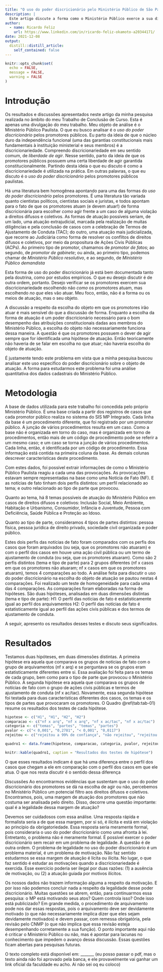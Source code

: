 ```yaml
---
title: "O uso do poder discricionário pelo Ministério Público de São Paulo"
description: |
  Este artigo discute a forma como o Ministério Público exerce a sua discricionariedade, a partir de dados cadastrais da instituição.
author:
  - name: Ricardo Feliz
    url: https://www.linkedin.com/in/ricardo-feliz-okamoto-a20344171/
date: 2021-12-08
output:
  distill::distill_article:
    self_contained: false
---
```


```r
knitr::opts_chunk$set(
  echo = FALSE,
  message = FALSE,
  warning = FALSE
)

```

# Introdução 

Os resultados e discussões apresentados neste artigo da minha pesquisa realizada no âmbito do meu Trabalho de Conclusão de Curso. Esta é apenas uma divulgação do meu trabalho. Meu objeto de análise é o Ministério Público Paulista. O que eu busco analisar é o _uso do poder discricionário_ pelos promotores públicos. Eu parto da ideia de que o núcleo duro da independência funcional (uma das garantias constitucionais mais fundamentais à instituição ministerial e seus membros) é a discricionariedade. Compreendo discricionariedade em seu sentido comum, de _liberdade de agir_. Nesse sentido, parto da ideia de que os promotores públicos possuem uma certa liberdade de agir garantida constitucionalmente. Partindo desta ideia o que eu discuto é como a discricionariedade é utilizada na prática. Em outras palavras, o que eu discuto é o _uso do poder discricionário_ pelos promotores públicos paulistas. 

Há uma literatura bem homogênea apontando para uma das formas do _uso do poder discricionário_ pelos promotores. É uma literatura tão variada quanto cientistas políticos, cientistas sociais e juristas, e todos apontam para o fato de que os promotores atuam (e devem atuar!) de forma discricionária para escolher _como_ agir frente a um caso de alguma violação a direitos difusos e coletivos. As formas de atuação possíveis seriam, de um lado, uma atuação extrajudicial, marcada pela realização de muitas diligências e pela conclusão de casos com a celebração de Termos de Ajustamento de Conduta (TAC); do outro, uma atuação mais judicializada, que recorre ao Judiciária como forma de resolver os conflitos de direitos difusos e coletivos, por meio da propositura de Ações Civis Públicas (ACPs). Ao primeiro tipo de promotor, chamamos de _promotor de fatos_; ao segundo, de _promotor de gabinete_; ou ainda, ao primeiro tipo, podemos chamar de _Ministério Público resolutivo_, e ao segundo, de _Ministério Público demandista_

Esta forma de uso do poder discricionário já está bem documentada tanto pela doutrina, como por estudos empíricos. O que eu desejo discutir é de outra ordem, portanto. Desejo verificar se os promotores exercem sua discricionariedade escolhendo não _como_ os promotores atuam, mas escolhendo _no que_ eles vão atuar. Meu foco, então, não é a forma ou os meios de atuação, mas o seu objeto. 

A discussão a respeito da escolha do objeto em que os promotores irão atuar é mais sensível do que a discussão de forma. Enquanto a escolha da forma de atuação é um poder discricionário necessário para o bom desempenho das atribuições constitucionais dadas aos membros do Ministério Público, a escolha do objeto não necessariamente funciona dessa maneira. A questão é que os promotores possuem o dever de agir sempre que for identificada uma hipótese de atuação. Então teoricamente não haveria de se falar em escolha no que atuar; não haveria escolha do objeto de atuação. 

É justamente tendo este problema em vista que a minha pesquisa buscou analisar este uso específico do poder discricionário sobre o objeto de atuação. A forma para estudarmos este problema foi uma análise quantitativa dos dados cadastrais do Ministério Público. 

# Metodologia

A base de dados utilizada para este trabalho foi concedida pelo próprio Ministério Público. É uma base criada a partir dos registros de casos que cada promotor público realiza no sistema do SIS MP Integrado. Cada linha da base é um procedimento diferente, que foi registrado por um promotor público. A junção de vários procedimentos resulta em um caso. Como a base não é organizada em torno do caso, mas é organizada em torno de procedimentos, então mais de um código de procedimento pode se referir a um mesmo caso; e um caso se torna a junção de vários procedimentos. Cada linha, então, é identificada por um código de procedimento. Essa informação está contida na primeira coluna da base. As demais colunas descrever características deste procedimento.

Com estes dados, foi possível extrair informações de como o Ministério Público Paulista reagiu a cada uma das provocações. As provocações estavam sempre representadas na base como uma Notícia de Fato (NF). E as notícias de fato tinham dois perfis distintos: um perfil relacionado ao tema; e outro relacionado ao tipo de parte que provocou. 

Quanto ao tema, há 8 temas possíveis de atuação do Ministério Público em casos de direitos difusos e coletivos: Inclusão Social, Meio Ambiente, Habitação e Urbanismo, Consumidor, Infância e Juventude, Pessoa com Deficiência, Saúde Pública e Proteção ao Idoso.

Quanto ao tipo de parte, consideramos 4 tipos de partes distintos: pessoa física, pessoa jurídica de direito privado, sociedade civil organizada e poder público. 

Estes dois perfis das notícias de fato foram comparados com os perfis dos casos que foram arquivados (ou seja, que os promotores não atuaram) e com o perfil dos casos em houve uma ação civil pública ou um termo de ajustamento de conduta (ou seja, que os promotores atuaram). Como são 2 perfis distintos (tema e tipo de parte) para 2 grupos diferentes (nf x casos em que os promotores não atuaram; nf x casos em que os promotores atuaram), temos 4 comparações ao todo. A análise feita para discutir o uso do poder discricionário na escolha do objeto de atuação se pautou nestas 4 comparações. Foi realizado um teste de homogeneidade para cada uma das 4 comparações. As comparações foram elaboradas na forma de hipóteses. São duas hipóteses, analisadas em duas dimensões distintas (tema e tipo de parte):
H1: O perfil das notícias de fato é estatisticamente igual ao perfil dos arquivamentos
H2: O perfil das notícias de fato é estatisticamente igual ao perfil das ações civis públicas e dos termos de ajustamento de conduta. 

A seguir, apresento os resultados desses testes e discuto seus significados. 

# Resultados
Testamos duas hipóteses, em duas dimensões distintas. A primeira hipótese era aquela que comparava os grupos de notícias de fato com o grupo de arquivamentos (nf x arq) e se perguntava se os grupos eram estatisticamente diferentes entre si. Essa avaliação foi feita para os temas de cada grupo, bem como para o tipo de parte que provocou o Ministério Público. A segunda hipótese era aquela que comparava os grupos de notícias de fato com o grupo de ações civis públicas e termos de ajustamento de conduta (nf x ac/tac). Novamente, essa segunda hipótese foi testada para duas características diferentes dos casos, os temas e os tipos de partes que provocaram os promotores. O Quadro \@ref(tab:tab-01) resume os resultados dos testes de cada hipótese. 

```r
hipotese <- c("H1", "H1", "H2", "H2")
comparacao <- c("nf x arq", "nf x arq", "nf x ac/tac", "nf x ac/tac")
categoria <- c("temas", "partes", "temas", "partes")
pvalor <- c("< 0,001", "0,2781", "< 0,001", "0,0117")
rejeitou <- c("rejeitou a 99% de confiança", "não rejeitou", "rejeitou a 99% de confiança", "rejeitou a 95% de confiança, mas não a 99%")

quadro1 <- data.frame(hipotese, comparacao, categoria, pvalor, rejeitou)

knitr::kable(quadro1, caption = "Resultados dos testes de hipótese")

```

O que esses resultados indicam é que há uma diferença entre o perfil dos casos que chegam a ele em comparação com o perfil dos casos em que ele atua. O que nos resta discutir é o sentido dessa diferença 

Discussões
Ao encontrarmos evidências que sustentam que o uso do poder discricionário dos promotores se dá na escolha de agir ou não, percebemos no Ministério Público um potencial filtro aos direitos difusos e coletivos. Encontramos, pois, uma margem de atuação dos promotores que não costuma ser analisada pelo direito. Disso, decorre uma questão importante: qual é a legalidade dessa margem de atuação?

Devemos ser cuidadosos com essa análise. Uma resposta rápida e formalista seria a de que essa margem, por si só, é ilícita e está em violação ao princípio da obrigatoriedade. Essa resposta seria meramente formal, pois consideraria o uso do poder discricionário como uma afronta à lei. Entretanto, o problema não é meramente formal. É possível exercer o poder discricionário sem recair em um problema de legalidade. A questão é de outra ordem. O problema de legalidade no uso do poder discricionário é um problema material, é um problema de motivação. Não faz sentido estudarmos se essa margem de atuação é lícita ou ilícita. No lugar, o que faz sentido é estudar as motivações quando a discricionariedade é exercida. Esse exercício poderia ser ilegal por duas razões: (1) a ausência de motivação, ou (2) a atuação guiada por motivos ilícitos.

Os nossos dados não trazem informação alguma a respeito da motivação. E por isso não podemos concluir nada a respeito da legalidade desse poder discricionário. Muitas questões se abrem, então, para continuarmos essa pesquisa: o MP está motivando seus atos? Quem controla isso? Onde isso está publicizado? Em grande medida, o procedimento de arquivamento pode nos dar essas respostas, pois o arquivamento deve ser devidamente motivado (o que não necessariamente implica dizer que eles sejam devidamente motivados) e devem passar, com remessa obrigatória, pela revisão pelo CNMP (o que não implica que essa revisão esteja desempenhando corretamente a sua função). O ponto importante aqui não é criticar o Ministério Público ou não, mas é apontar para lacunas no conhecimento que impedem o avanço dessa discussão. Essas questões ficam abertas para pesquisas futuras.

O texto completo está disponível em: _______ (eu posso passar o pdf, mas o texto ainda não foi aprovado pela banca, e ele provavelmente vai ganhar um link oficial da faculdade eu acho. Ai não sei oq eu coloco)
